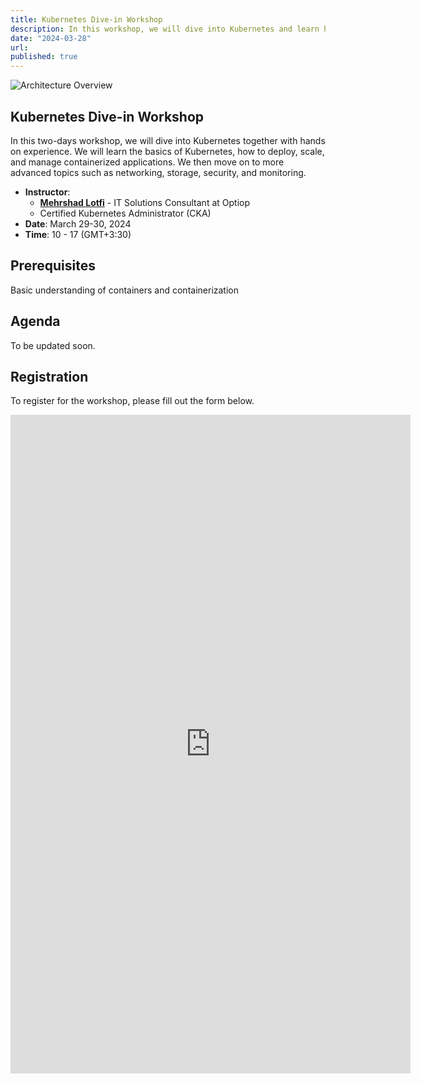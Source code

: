 ```yaml
---
title: Kubernetes Dive-in Workshop
description: In this workshop, we will dive into Kubernetes and learn how to deploy, scale, and manage containerized applications, with hands-on labs.
date: "2024-03-28"
url: 
published: true
---
```


<picture>
  <Image
    src='/static/images/events/kubernetes-dive-in-workshop.png'
    alt = 'Architecture Overview'
    width ={1300}
    height={1300}
  />
</picture>

## Kubernetes Dive-in Workshop
In this two-days workshop, we will dive into Kubernetes together with hands on experience. 
We will learn the basics of Kubernetes, how to deploy, scale, and manage containerized applications.
We then move on to more advanced topics such as networking, storage, security, and monitoring.

* **Instructor**: 
  - [**Mehrshad Lotfi**](https://linkedin.com/in/mehrshad-lotfi) - IT Solutions Consultant at Optiop 
  - Certified Kubernetes Administrator (CKA)
* **Date**: March 29-30, 2024
* **Time**: 10 - 17 (GMT+3:30)

## Prerequisites
Basic understanding of containers and containerization

## Agenda
To be updated soon.

## Registration
To register for the workshop, please fill out the form below.

<iframe src="https://docs.google.com/forms/d/e/1FAIpQLSdj-59M2CsHfOu1U3c-17a-r9hiKr49zKunaUH9ZJec9X6Skw/viewform?embedded=true" width="640" height="1054" frameBorder="0" marginHeight="0" marginWidth="0">Loading…</iframe>
